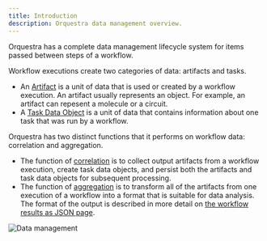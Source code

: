 ```yaml
---
title: Introduction
description: Orquestra data management overview.
---
```


Orquestra has a complete data management lifecycle system for items passed between steps of a workflow.

Workflow executions create two categories of data: artifacts and tasks.
- An [Artifact](data/artifacts/) is a unit of data that is used or created by a workflow execution. An artifact usually represents an object. For example, an artifact can repesent a molecule or a circuit.
- A [Task Data Object](data/taskdataobjects/) is a unit of data that contains information about one task that was run by a workflow.

Orquestra has two distinct functions that it performs on workflow data: correlation and aggregation.
- The function of [correlation](data/correlation/) is to collect output artifacts from a workflow execution, create task data objects, and persist both the artifacts and task data objects for subsequent processing.
- The function of [aggregation](data/aggregation/) is to transform all of the artifacts from one execution of a workflow into a format that is suitable for data analysis. The format of the output is described in more detail on [the workflow results as JSON page](/data/json/).

![Data management](/img/dataintro4.png)